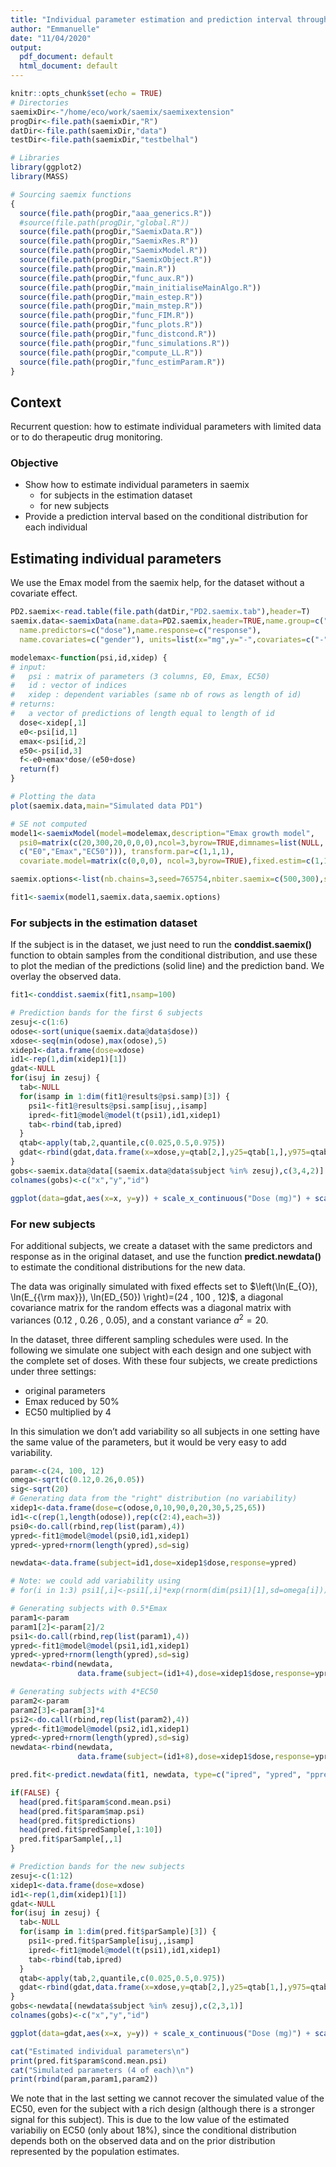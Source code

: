 ```yaml
---
title: "Individual parameter estimation and prediction interval through conditional distributions in saemix"
author: "Emmanuelle"
date: "11/04/2020"
output:
  pdf_document: default
  html_document: default
---
```


```r
knitr::opts_chunk$set(echo = TRUE)
# Directories
saemixDir<-"/home/eco/work/saemix/saemixextension"
progDir<-file.path(saemixDir,"R")
datDir<-file.path(saemixDir,"data")
testDir<-file.path(saemixDir,"testbelhal")

# Libraries
library(ggplot2)
library(MASS)

# Sourcing saemix functions
{
  source(file.path(progDir,"aaa_generics.R"))
  #source(file.path(progDir,"global.R"))
  source(file.path(progDir,"SaemixData.R"))
  source(file.path(progDir,"SaemixRes.R"))
  source(file.path(progDir,"SaemixModel.R"))
  source(file.path(progDir,"SaemixObject.R"))
  source(file.path(progDir,"main.R"))
  source(file.path(progDir,"func_aux.R"))
  source(file.path(progDir,"main_initialiseMainAlgo.R"))
  source(file.path(progDir,"main_estep.R"))
  source(file.path(progDir,"main_mstep.R"))
  source(file.path(progDir,"func_FIM.R"))
  source(file.path(progDir,"func_plots.R"))
  source(file.path(progDir,"func_distcond.R"))
  source(file.path(progDir,"func_simulations.R"))
  source(file.path(progDir,"compute_LL.R"))
  source(file.path(progDir,"func_estimParam.R"))
}
```

## Context

Recurrent question: how to estimate individual parameters with limited data or to do therapeutic drug monitoring.

### Objective 

- Show how to estimate individual parameters in saemix
  - for subjects in the estimation dataset
  - for new subjects
- Provide a prediction interval based on the conditional distribution for each individual

## Estimating individual parameters

We use the Emax model from the saemix help, for the dataset without a covariate effect.

```r
PD2.saemix<-read.table(file.path(datDir,"PD2.saemix.tab"),header=T)
saemix.data<-saemixData(name.data=PD2.saemix,header=TRUE,name.group=c("subject"),
  name.predictors=c("dose"),name.response=c("response"),
  name.covariates=c("gender"), units=list(x="mg",y="-",covariates=c("-")))

modelemax<-function(psi,id,xidep) {
# input:
#   psi : matrix of parameters (3 columns, E0, Emax, EC50)
#   id : vector of indices 
#   xidep : dependent variables (same nb of rows as length of id)
# returns:
#   a vector of predictions of length equal to length of id
  dose<-xidep[,1]
  e0<-psi[id,1]
  emax<-psi[id,2]
  e50<-psi[id,3]
  f<-e0+emax*dose/(e50+dose)
  return(f)
}

# Plotting the data
plot(saemix.data,main="Simulated data PD1")

# SE not computed
model1<-saemixModel(model=modelemax,description="Emax growth model", 
  psi0=matrix(c(20,300,20,0,0,0),ncol=3,byrow=TRUE,dimnames=list(NULL,
  c("E0","Emax","EC50"))), transform.par=c(1,1,1),
  covariate.model=matrix(c(0,0,0), ncol=3,byrow=TRUE),fixed.estim=c(1,1,1))

saemix.options<-list(nb.chains=3,seed=765754,nbiter.saemix=c(500,300),save=FALSE, save.graphs=FALSE)

fit1<-saemix(model1,saemix.data,saemix.options)


```

### For subjects in the estimation dataset

If the subject is in the dataset, we just need to run the **conddist.saemix()** function to obtain samples from the conditional distribution, and use these to plot the median of the predictions (solid line) and the prediction band. We overlay the observed data.

```r
fit1<-conddist.saemix(fit1,nsamp=100)

# Prediction bands for the first 6 subjects
zesuj<-c(1:6)
odose<-sort(unique(saemix.data@data$dose))
xdose<-seq(min(odose),max(odose),5)
xidep1<-data.frame(dose=xdose)
id1<-rep(1,dim(xidep1)[1])
gdat<-NULL
for(isuj in zesuj) {
  tab<-NULL
  for(isamp in 1:dim(fit1@results@psi.samp)[3]) {
    psi1<-fit1@results@psi.samp[isuj,,isamp]
    ipred<-fit1@model@model(t(psi1),id1,xidep1)
    tab<-rbind(tab,ipred)
  }
  qtab<-apply(tab,2,quantile,c(0.025,0.5,0.975))
  gdat<-rbind(gdat,data.frame(x=xdose,y=qtab[2,],y25=qtab[1,],y975=qtab[3,],id=isuj))
}
gobs<-saemix.data@data[(saemix.data@data$subject %in% zesuj),c(3,4,2)]
colnames(gobs)<-c("x","y","id")

ggplot(data=gdat,aes(x=x, y=y)) + scale_x_continuous("Dose (mg)") + scale_y_continuous("Predicted effect (-)") + geom_line(aes(x=x, y=y,colour=as.factor(id))) + geom_ribbon(aes(ymin=y25, ymax=y975),fill="gray20",alpha=0.2) + geom_point(data=gobs,aes(x=x, y=y,colour=as.factor(id))) + facet_wrap(.~id, ncol =3,  scales="free_y") + ggtitle("Prediction intervals for 6 subjects") + theme(plot.title = element_text(hjust = 0.5))
```

### For new subjects

For additional subjects, we create a dataset with the same predictors and response as in the original dataset, and use the function **predict.newdata()** to estimate the conditional distributions for the new data.

The data was originally simulated with fixed effects set to $\left(\ln(E_{O}), \ln(E_{{\rm max}}), \ln(ED_{50}) \right)=(24 , 100 , 12)$, a diagonal covariance matrix for the random effects was a diagonal matrix with variances (0.12 , 0.26 , 0.05), and a constant variance $a^2 = 20$.

In the dataset, three different sampling schedules were used. In the following we simulate one subject with each design and one subject with the complete set of doses. With these four subjects, we create predictions under three settings:

- original parameters
- Emax reduced by 50%
- EC50 multiplied by 4

In this simulation we don't add variability so all subjects in one setting have the same value of the parameters, but it would be very easy to add variability. 

```r
param<-c(24, 100, 12)
omega<-sqrt(c(0.12,0.26,0.05))
sig<-sqrt(20)
# Generating data from the "right" distribution (no variability)
xidep1<-data.frame(dose=c(odose,0,10,90,0,20,30,5,25,65))
id1<-c(rep(1,length(odose)),rep(c(2:4),each=3))
psi0<-do.call(rbind,rep(list(param),4))
ypred<-fit1@model@model(psi0,id1,xidep1)
ypred<-ypred+rnorm(length(ypred),sd=sig)

newdata<-data.frame(subject=id1,dose=xidep1$dose,response=ypred)

# Note: we could add variability using
# for(i in 1:3) psi1[,i]<-psi1[,i]*exp(rnorm(dim(psi1)[1],sd=omega[i]))

# Generating subjects with 0.5*Emax
param1<-param
param1[2]<-param[2]/2
psi1<-do.call(rbind,rep(list(param1),4))
ypred<-fit1@model@model(psi1,id1,xidep1)
ypred<-ypred+rnorm(length(ypred),sd=sig)
newdata<-rbind(newdata,
               data.frame(subject=(id1+4),dose=xidep1$dose,response=ypred))

# Generating subjects with 4*EC50
param2<-param
param2[3]<-param[3]*4
psi2<-do.call(rbind,rep(list(param2),4))
ypred<-fit1@model@model(psi2,id1,xidep1)
ypred<-ypred+rnorm(length(ypred),sd=sig)
newdata<-rbind(newdata,
               data.frame(subject=(id1+8),dose=xidep1$dose,response=ypred))

pred.fit<-predict.newdata(fit1, newdata, type=c("ipred", "ypred", "ppred",  "icpred"),nsamp=100) 

if(FALSE) {
  head(pred.fit$param$cond.mean.psi)
  head(pred.fit$param$map.psi)
  head(pred.fit$predictions)
  head(pred.fit$predSample[,1:10])
  pred.fit$parSample[,,1]
}

# Prediction bands for the new subjects
zesuj<-c(1:12)
xidep1<-data.frame(dose=xdose)
id1<-rep(1,dim(xidep1)[1])
gdat<-NULL
for(isuj in zesuj) {
  tab<-NULL
  for(isamp in 1:dim(pred.fit$parSample)[3]) {
    psi1<-pred.fit$parSample[isuj,,isamp]
    ipred<-fit1@model@model(t(psi1),id1,xidep1)
    tab<-rbind(tab,ipred)
  }
  qtab<-apply(tab,2,quantile,c(0.025,0.5,0.975))
  gdat<-rbind(gdat,data.frame(x=xdose,y=qtab[2,],y25=qtab[1,],y975=qtab[3,],id=isuj))
}
gobs<-newdata[(newdata$subject %in% zesuj),c(2,3,1)]
colnames(gobs)<-c("x","y","id")

ggplot(data=gdat,aes(x=x, y=y)) + scale_x_continuous("Dose (mg)") + scale_y_continuous("Predicted effect (-)") + geom_line(aes(x=x, y=y,colour=as.factor(id))) + geom_ribbon(aes(ymin=y25, ymax=y975),fill="gray20",alpha=0.2) + geom_point(data=gobs,aes(x=x, y=y,colour=as.factor(id))) + facet_wrap(.~id, ncol =4,  scales="free_y") + ggtitle("Prediction intervals for 12 subjects") + theme(plot.title = element_text(hjust = 0.5))

cat("Estimated individual parameters\n")
print(pred.fit$param$cond.mean.psi)
cat("Simulated parameters (4 of each)\n")
print(rbind(param,param1,param2))


```

We note that in the last setting we cannot recover the simulated value of the EC50, even for the subject with a rich design (although there is a stronger signal for this subject). This is due to the low value of the estimated variabiliy on EC50 (only about 18%), since the conditional distribution depends both on the observed data and on the prior distribution represented by the population estimates.
